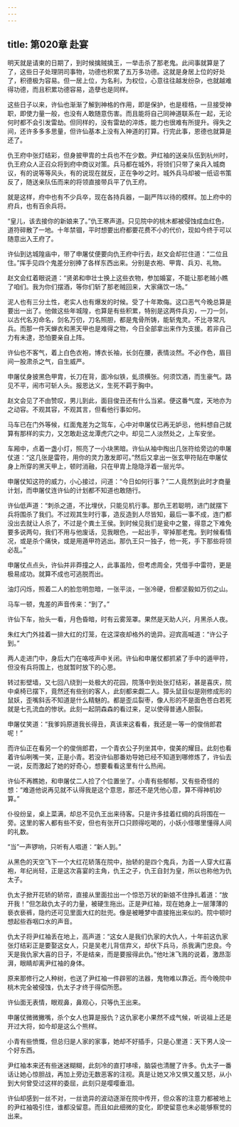 ```yaml
---
---
---
```

title: 第020章 赴宴
---





明天就是请柬的日期了，到时候擒贼擒王，一举击杀了那老鬼。此间事就算是了了，这些日子处理阴司事物，功德也积累了五万多功德。这就是身居上位的好处了，积德极为容易。但一居上位，为名利，为权位，心意往往越发纷杂，也就越难得功德，而且积累功德容易，造孽也是同样。

这些日子以来，许仙也渐渐了解到神格的作用，即是保护，也是桎梏，一旦接受神职，即使力量一般，也没有人敢随意伤害。而且能将自己同神道联系在一起，无论何时都不会引发雷劫。但同样的，没有雷劫的淬炼，能力也很难有所提升。得失之间，还许多多多思量，但许仙基本上没有入神道的打算。行完此事，恩德也就算是还了。

仇王府中张灯结彩，但身披甲胄的士兵也不在少数。尹红袖的送亲队伍到杭州时，仇王府众人正召众将到府中商议对策。兵马都在城外，将领们只带了亲兵入城商议，有的说等等风头，有的说现在就反，正在争吵之时。城外兵马却被一纸诏书策反了，随送亲队伍而来的将领直接带兵平了仇王府。

就是这样，府中也有不少兵卒，现在各持兵器，一副严阵以待的模样。加上府中的府兵，也有百余兵将。

“皇儿，该去接你的新娘来了。”仇王寒声道。只见院中的桃木都被侵蚀成血红色，道符碎散了一地。十年禁锢，平时想要出府都要花费不小的代价，现如今终于可以随意出入王府了。

许仙到达城隍庙中，带了申屠仗便要向仇王府中行去，赵文会却拦住道：“二位且住。”挥手见四个鬼差分别捧了各样东西出来。分别是衣袍、甲胄、兵刃、礼物。

赵文会红着眼说道：“贤弟和申壮士换上这些衣物，参加婚宴，不能让那老贼小瞧了咱们。我为你们摆酒，等你们斩了那老贼回来，大家痛饮一场。”

泥人也有三分土性，老实人也有爆发的时候。受了十年欺侮。这口恶气今晚总算是要出一出了。他做这些年城隍，也算是有些积累，特别是这两件兵刃，一刀一剑，以古代名刃命名，剑名万仞，刀名照胆，都是鬼骨所铸，能斩鬼灵。不比寻常凡兵。而那一件天蝉衣和黑天甲也是难得之物，今日全部拿出来作为支援。若非自己力有未逮，恐怕要亲自上阵。

许仙也不客气，着上白色衣袍，博衣长袖，长剑在腰，表情淡然。不必作色，眉目间一股肃杀之气，自生威严。

申屠仗身披黑色甲胄，长刀在背，面冷似铁，虬须横张。何须饮酒，而生豪气。路见不平，闹市可斩人头。报恩达义，生死不羁于胸中。

赵文会见了不由赞叹，男儿到此，面目俊丑还有什么当紧。便这番气度，天地亦为之动容。不观其容，不观其言，但看他行事如何。

马车已在门外等候，红面鬼差为之驾车，心中对申屠仗已再无妒忌，他料想自己就算有那样的实力，又怎敢赴这龙潭虎穴之中。却见二人淡然处之，上车安坐。

车厢中，点着一盏小灯，照亮了一小块黑暗。许仙从袖中掏出几张符给旁边的申屠仗道：“这几张是雷符，用你的灵力激发即可。”然后又拿出一张玄甲符贴在申屠仗身上所穿的黑天甲上，顿时消融，只在甲胄上隐隐浮着一层光华。

申屠仗知这符的威力，小心接过，问道：“今日如何行事？”二人竟然到此时才商量计划，而申屠仗连许仙的计划都不知道也敢随行。

许仙低声道：“刺杀之道，不比埋伏，只能见机行事。那仇王若聪明，进门就摆下兵将围杀了我们。不过观其生时行事，造反造到人尽皆知，最后一事不成，连门都没出去就让人杀了，不过是个粪土王侯。到时候见我们是瓮中之鳖，得意之下难免要多说两句，我们不用与他废话，见我眼色，一起出手，宰掉那老鬼。到时候看情况，或是杀个痛快，或是用遁甲符逃出。那仇王只一独子，他一死，手下那些将领必乱。”

申屠仗点点头，许仙并非莽撞之人，此事虽险，但考虑周全，凭借手中雷符，更是极易成功。就算不成也可逃脱而出。

油灯闪烁，照着二人的脸忽明忽暗，一张平淡，一张冷硬，但都坚毅如万仞之山。

马车一顿，鬼差的声音传来：“到了。”

许仙下车，抬头一看，月色昏暗，时有云雾笼罩。果然是天助人兴，月黑杀人夜。

朱红大门外挂着一排大红的灯笼，在这深夜却格外的诡异。迎宾高喊道：“许公子到。”

两人走进门中，身后大门在咯吱声中关闭。许仙和申屠仗都抓紧了手中的遁甲符，但没有兵将围上，也就暂时放下的心思。

转过影壁墙，又七回八绕到一处极大的花园，院落中到处张灯结彩，甚是喜庆，院中桌椅已摆下，竟然还有些别的客人，此刻都来觑二人。獐头鼠目似是刚修成形的鼠妖，歪嘴斜舌不知道是什么精魅的。都是歪瓜裂枣，像人形的不是面色苍白若死就是七孔流血的惨状。此刻一起阴森森的看过来，足以使得普通人胆裂。

申屠仗笑道：“我爹妈原道我长得丑，真该来这看看，我还是一等一的俊俏郎君呢！”

而许仙正在看另一个的俊俏郎君，一个青衣公子列坐其中，俊美的耀目。此刻也看着许仙咧嘴一笑，正是小青。若没许仙那番劝导她已经不知道到哪修炼了，许仙去一说，反而激起了她的好奇心，想要看看这里有什么热闹。

许仙不再瞧她，和申屠仗二人捡了个位置坐了。小青有些郁郁，又有些奇怪的想：“难道他说再见就不认得我是这个意思，那还不是凭他心意，算不得神机妙算。”

仆役纷呈，桌上菜满，却总不见仇王出来待客。只是许多挂着红绸的兵将围在一旁。这里的客人都有些不安，但也有张开口只顾得吃喝的，小妖小怪哪里懂得人间的礼数。

“当”一声锣响，只听有人唱道：“新人到。”

从黑色的天空飞下一个大红花轿落在院中，抬轿的是四个鬼兵，为首一人穿大红喜袍，年纪尚轻，正是这次喜宴的主角，仇王之子，仇王自封为皇，所以也称他为仇太子。

仇太子掀开花轿的轿帘，直接从里面拉出一个惊恐万状的新娘不住挣扎着道：“放开我！”但怎敌仇太子的力量，被硬生拖出。正是尹红袖，现在她身上一层薄薄的亵衣亵裤，隐约还可见里面大红的肚兜。像是被睡梦中直接拖出来似的。院中顿时想起些吞咽口水的声音。

仇太子将尹红袖丢在地上，高声道：“这女人是我们仇家的大仇人，十年前这仇家张灯结彩正是要娶这女人，只是吴老儿背信弃义，却伏下兵马，杀我满门忠良。今天是我仇家大喜的日子，不是结亲，而是要报得此仇。”他吐沫飞溅的说着，激昂澎湃，眼睛却离尹红袖的身体。

原来那修行之人种树，也送了尹红袖一件辟邪的法器，鬼物难以靠近。而今晚院中桃木完全被侵蚀，仇太子才终于得偿所愿。

许仙面无表情，眼观鼻，鼻观心，只等仇王出来。

申屠仗微微撇嘴，杀个女人也算是报仇？这仇家老小果然不成气候，听说祖上还是开过大将，如今却是这么个熊样。

小青有些愤慨，但总归是人家的家事，她却不好插手，只是心里道：天下男人没一个好东西。

尹红袖本来还有些迷迷糊糊，此刻冷的直打哆嗦，脑袋也清醒了许多。仇太子一番话让她心惊胆战，再加上旁边无数恶客的注视。真是让她又冷又惧又羞又怒，从小到大何曾受过这样的委屈，此刻只是嘤嘤垂泪。

许仙却感到一丝不对，一丝诡异的波动逐渐在院中传开，但众客的注意力都被地上的尹红袖吸引住，谁都没留意。而且如此细微的变化，即使留意也未必能够察觉的出来。
